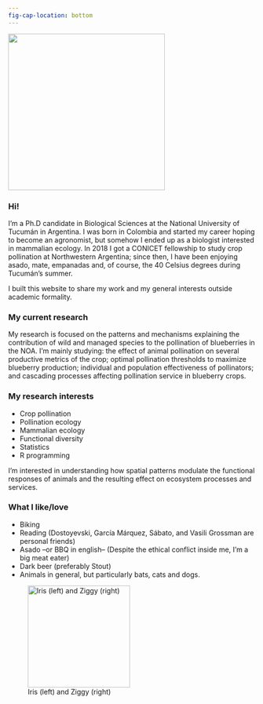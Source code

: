 ```yaml
---
fig-cap-location: bottom
---
```


![](photos/IMG_8708.jpg){fig-align="center" width="319"}

### Hi!

I'm a Ph.D candidate in Biological Sciences at the National University of Tucumán in Argentina. I was born in Colombia and started my career hoping to become an agronomist, but somehow I ended up as a biologist interested in mammalian ecology. In 2018 I got a CONICET fellowship to study crop pollination at Northwestern Argentina; since then, I have been enjoying asado, mate, empanadas and, of course, the 40 Celsius degrees during Tucumán's summer.

I built this website to share my work and my general interests outside academic formality. 

### My current research

My research is focused on the patterns and mechanisms explaining the contribution of wild and managed species to the pollination of blueberries in the NOA. I'm mainly studying: the effect of animal pollination on several productive metrics of the crop; optimal pollination thresholds to maximize blueberry production; individual and population effectiveness of pollinators; and cascading processes affecting pollination service in blueberry crops.

### My research interests

-   Crop pollination
-   Pollination ecology
-   Mammalian ecology
-   Functional diversity
-   Statistics
-   R programming

I'm interested in understanding how spatial patterns modulate the functional responses of animals and the resulting effect on ecosystem processes and services.

### What I like/love

-   Biking
-   Reading (Dostoyevski, García Márquez, Sábato, and Vasili Grossman are personal friends)
-   Asado --or BBQ in english-- (Despite the ethical conflict inside me, I'm a big meat eater)
-   Dark beer (preferably Stout)
-   Animals in general, but particularly bats, cats and dogs.

![Iris (left) and Ziggy (right)](photos/IMG_1347.jpg){fig-align="center" width="208"}
